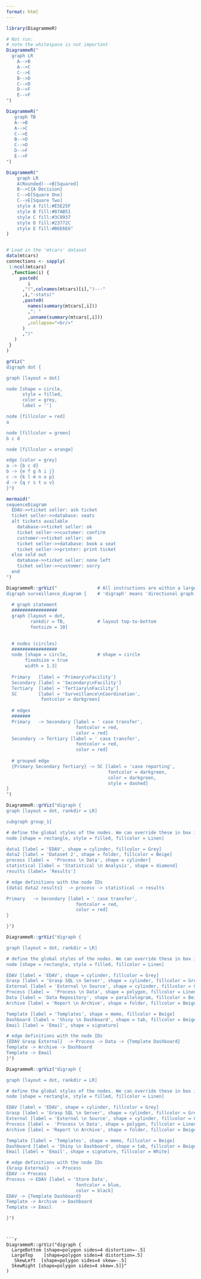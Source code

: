 ```yaml
---
format: html
---
```


```r
library(DiagrammeR)

```

```r
# Not run: 
# note the whitespace is not important
DiagrammeR("
  graph LR
    A-->B
    A-->C
    C-->E
    B-->D
    C-->D
    D-->F
    E-->F
")


```

```r
DiagrammeR("
   graph TB
   A-->B
   A-->C
   C-->E
   B-->D
   C-->D
   D-->F
   E-->F
")

```

```r
DiagrammeR("
    graph LR
    A(Rounded)-->B[Squared]
    B-->C{A Decision}
    C-->D[Square One]
    C-->E[Square Two]
    style A fill:#E5E25F
    style B fill:#87AB51
    style C fill:#3C8937
    style D fill:#23772C
    style E fill:#B6E6E6"
)



```
```r
# Load in the 'mtcars' dataset
data(mtcars)
connections <- sapply(
 1:ncol(mtcars)
  ,function(i) {
     paste0(
        i
      ,"(",colnames(mtcars)[i],")---"
      ,i,"-stats("
      ,paste0(
        names(summary(mtcars[,i]))
        ,": "
        ,unname(summary(mtcars[,i]))
        ,collapse="<br/>"
      )
      ,")"
   )
 }
)
```

```r
grViz("
digraph dot {

graph [layout = dot]

node [shape = circle,
      style = filled,
      color = grey,
      label = '']

node [fillcolor = red]
a

node [fillcolor = green]
b c d

node [fillcolor = orange]

edge [color = grey]
a -> {b c d}
b -> {e f g h i j}
c -> {k l m n o p}
d -> {q r s t u v}
}")
```
```r
mermaid("
sequenceDiagram
  EDAV->>ticket seller: ask ticket
  ticket seller->>database: seats
  alt tickets available
    database->>ticket seller: ok
    ticket seller->>customer: confirm
    customer->>ticket seller: ok
    ticket seller->>database: book a seat
    ticket seller->>printer: print ticket
  else sold out
    database->>ticket seller: none left
    ticket seller->>customer: sorry
  end
")
```

```r
DiagrammeR::grViz("               # All instructions are within a large character string
digraph surveillance_diagram {    # 'digraph' means 'directional graph', then the graph name 
  
  # graph statement
  #################
  graph [layout = dot,
         rankdir = TB,            # layout top-to-bottom
         fontsize = 10]
  

  # nodes (circles)
  #################
  node [shape = circle,           # shape = circle
       fixedsize = true
       width = 1.3]                      
  
  Primary   [label = 'Primary\nFacility'] 
  Secondary [label = 'Secondary\nFacility'] 
  Tertiary  [label = 'Tertiary\nFacility'] 
  SC        [label = 'Surveillance\nCoordination',
             fontcolor = darkgreen] 
  
  # edges
  #######
  Primary   -> Secondary [label = ' case transfer',
                          fontcolor = red,
                          color = red]
  Secondary -> Tertiary [label = ' case transfer',
                          fontcolor = red,
                          color = red]
  
  # grouped edge
  {Primary Secondary Tertiary} -> SC [label = 'case reporting',
                                      fontcolor = darkgreen,
                                      color = darkgreen,
                                      style = dashed]
}
")
```
```r
DiagrammeR::grViz("digraph {
graph [layout = dot, rankdir = LR]

subgraph group_1{

# define the global styles of the nodes. We can override these in box if we wish
node [shape = rectangle, style = filled, fillcolor = Linen]

data1 [label = 'EDAV', shape = cylinder, fillcolor = Grey]
data2 [label = 'Dataset 2', shape = folder, fillcolor = Beige]
process [label =  'Process \n Data', shape = cylinder]
statistical [label = 'Statistical \n Analysis', shape = diamond]
results [label= 'Results']

# edge definitions with the node IDs
{data1 data2 results}  -> process -> statistical -> results

Primary   -> Secondary [label = ' case transfer',
                          fontcolor = red,
                          color = red]
} 

}")
```

```r

DiagrammeR::grViz("digraph {

graph [layout = dot, rankdir = LR]

# define the global styles of the nodes. We can override these in box if we wish
node [shape = rectangle, style = filled, fillcolor = Linen]

EDAV [label = 'EDAV', shape = cylinder, fillcolor = Grey]
Grasp [label = 'Grasp SQL \n Server', shape = cylinder, fillcolor = Grey]
External [label = 'External \n Source', shape = cylinder, fillcolor = Grey]
Process [label =  'Process \n Data', shape = polygon, fillcolor = Linen]
Data [label = 'Data Repository', shape = parallelogram, fillcolor = Beige]
Archive [label = 'Report \n Archive', shape = folder, fillcolor = Beige]

Template [label = 'Templates', shape = memo, fillcolor = Beige]
Dashboard [label = 'Shiny \n Dashboard', shape = tab, fillcolor = Beige]
Email [label = 'Email', shape = signature]

# edge definitions with the node IDs
{EDAV Grasp External}  -> Process -> Data -> {Template Dashboard}
Template -> Archive -> Dashboard
Template -> Email
}")
```
```r

DiagrammeR::grViz("digraph {

graph [layout = dot, rankdir = LR]

# define the global styles of the nodes. We can override these in box if we wish
node [shape = rectangle, style = filled, fillcolor = Linen]

EDAV [label = 'EDAV', shape = cylinder, fillcolor = Grey]
Grasp [label = 'Grasp SQL \n Server', shape = cylinder, fillcolor = Grey]
External [label = 'External \n Source', shape = cylinder, fillcolor = Grey]
Process [label =  'Process \n Data', shape = polygon, fillcolor = Linen]
Archive [label = 'Report \n Archive', shape = folder, fillcolor = Beige]

Template [label = 'Templates', shape = memo, fillcolor = Beige]
Dashboard [label = 'Shiny \n Dashboard', shape = tab, fillcolor = Beige]
Email [label = 'Email', shape = signature, fillcolor = White]

# edge definitions with the node IDs
{Grasp External}  -> Process 
EDAV -> Process  
Process -> EDAV [label = 'Store Data',
                          fontcolor = blue,
                          color = black]
EDAV -> {Template Dashboard}
Template -> Archive -> Dashboard
Template -> Email

}")
```
```


```r
DiagrammeR::grViz("digraph {
  LargeBottom [shape=polygon sides=4 distortion=-.5]
  LargeTop    [shape=polygon sides=4 distortion=.5]
   SkewLeft  [shape=polygon sides=4 skew=-.5]
  SkewRight [shape=polygon sides=4 skew=.5]}"
)
```

